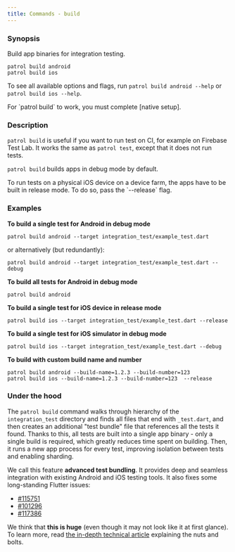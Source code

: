 ```yaml
---
title: Commands - build
---
```


### Synopsis

Build app binaries for integration testing.

```
patrol build android
patrol build ios
```

To see all available options and flags, run `patrol build android --help` or
`patrol build ios --help`.

<Info>
  For `patrol build` to work, you must complete [native setup].
</Info>

### Description

`patrol build` is useful if you want to run test on CI, for example on Firebase
Test Lab. It works the same as `patrol test`, except that it does not run tests.

`patrol build` builds apps in debug mode by default.

<Info>
  To run tests on a physical iOS device on a device farm, the apps have to be
  built in release mode. To do so, pass the `--release` flag.
</Info>

### Examples

**To build a single test for Android in debug mode**

```
patrol build android --target integration_test/example_test.dart
```

or alternatively (but redundantly):

```
patrol build android --target integration_test/example_test.dart --debug
```

**To build all tests for Android in debug mode**

```
patrol build android
```

**To build a single test for iOS device in release mode**

```
patrol build ios --target integration_test/example_test.dart --release
```

**To build a single test for iOS simulator in debug mode**

```
patrol build ios --target integration_test/example_test.dart --debug
```

**To build with custom build name and number**

```
patrol build android --build-name=1.2.3 --build-number=123
patrol build ios --build-name=1.2.3 --build-number=123  --release
```

### Under the hood

The `patrol build` command walks through hierarchy of the `integration_test`
directory and finds all files that end with `_test.dart`, and then creates an
additional "test bundle" file that references all the tests it found. Thanks to
this, all tests are built into a single app binary - only a single build is
required, which greatly reduces time spent on building. Then, it runs a new app
process for every test, improving isolation between tests and enabling sharding.

We call this feature **advanced test bundling**. It provides deep and seamless
integration with existing Android and iOS testing tools. It also fixes some
long-standing Flutter issues:

- [#115751](https://github.com/flutter/flutter/issues/115751)
- [#101296](https://github.com/flutter/flutter/issues/101296)
- [#117386](https://github.com/flutter/flutter/issues/117386)

We think that **this is huge** (even though it may not look like it at first
glance). To learn more, read [the in-depth technical article][patrol_v2_article]
explaining the nuts and bolts.

[patrol_v2_article]: https://leancode.co/blog/patrol-2-0-improved-flutter-ui-testing
[native setup]: /documentation
